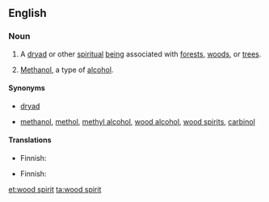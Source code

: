==English==
{{wikipedia}}

===Noun===
{{en-noun|s|-|head=[[wood]] [[spirit]]}}

# {{context|countable|lang=en}} A [[dryad]] or other [[spiritual]] [[being]] associated with [[forest]]s, [[woods]], or [[tree]]s.
# {{context|uncountable|often '''the wood spirit'''|lang=en}} [[methanol|Methanol]], a type of [[alcohol]].

====Synonyms====
* {{sense|spiritual being}} [[dryad]]
* {{sense|alcohol}} [[methanol]], [[methol]], [[methyl alcohol]], [[wood alcohol]], [[wood spirits]], [[carbinol]]

====Translations====
{{trans-top|spiritual being}}
* Finnish: {{t-|fi|metsänhenki}}
{{trans-mid}}
{{trans-bottom}}

{{trans-top|alcohol}}
* Finnish: {{t+|fi|metanoli}}
{{trans-mid}}
{{trans-bottom}}

[[et:wood spirit]]
[[ta:wood spirit]]